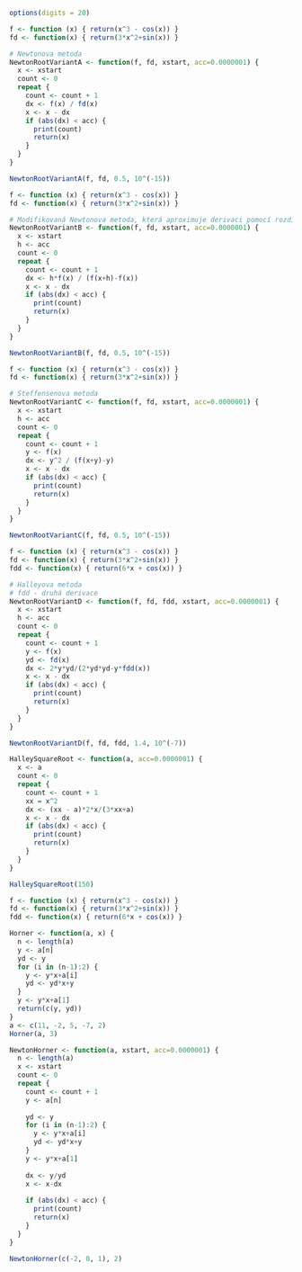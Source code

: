 ```r
options(digits = 20)
```

```r
f <- function (x) { return(x^3 - cos(x)) }
fd <- function(x) { return(3*x^2+sin(x)) }

# Newtonova metoda
NewtonRootVariantA <- function(f, fd, xstart, acc=0.0000001) {
  x <- xstart
  count <- 0
  repeat {
    count <- count + 1
    dx <- f(x) / fd(x)
    x <- x - dx
    if (abs(dx) < acc) {
      print(count)
      return(x)
    }
  }
}
```

```r
NewtonRootVariantA(f, fd, 0.5, 10^(-15))
```

```r
f <- function (x) { return(x^3 - cos(x)) }
fd <- function(x) { return(3*x^2+sin(x)) }

# Modifikovaná Newtonova metoda, která aproximuje derivaci pomocí rozdílového podílu
NewtonRootVariantB <- function(f, fd, xstart, acc=0.0000001) {
  x <- xstart
  h <- acc
  count <- 0
  repeat {
    count <- count + 1
    dx <- h*f(x) / (f(x+h)-f(x))
    x <- x - dx
    if (abs(dx) < acc) {
      print(count)
      return(x)
    }
  }
}
```

```r
NewtonRootVariantB(f, fd, 0.5, 10^(-15))
```

```r
f <- function (x) { return(x^3 - cos(x)) }
fd <- function(x) { return(3*x^2+sin(x)) }

# Steffensenova metoda
NewtonRootVariantC <- function(f, fd, xstart, acc=0.0000001) {
  x <- xstart
  h <- acc
  count <- 0
  repeat {
    count <- count + 1
    y <- f(x)
    dx <- y^2 / (f(x+y)-y)
    x <- x - dx
    if (abs(dx) < acc) {
      print(count)
      return(x)
    }
  }
}
```

```r
NewtonRootVariantC(f, fd, 0.5, 10^(-15))
```

```r
f <- function (x) { return(x^3 - cos(x)) }
fd <- function(x) { return(3*x^2+sin(x)) }
fdd <- function(x) { return(6*x + cos(x)) }

# Halleyova metoda
# fdd - druhá derivace
NewtonRootVariantD <- function(f, fd, fdd, xstart, acc=0.0000001) {
  x <- xstart
  h <- acc
  count <- 0
  repeat {
    count <- count + 1
    y <- f(x)
    yd <- fd(x)
    dx <- 2*y*yd/(2*yd*yd-y*fdd(x))
    x <- x - dx
    if (abs(dx) < acc) {
      print(count)
      return(x)
    }
  }
}
```

```r
NewtonRootVariantD(f, fd, fdd, 1.4, 10^(-7))
```

```r
HalleySquareRoot <- function(a, acc=0.0000001) {
  x <- a
  count <- 0
  repeat {
    count <- count + 1
    xx = x^2
    dx <- (xx - a)*2*x/(3*xx+a)
    x <- x - dx
    if (abs(dx) < acc) {
      print(count)
      return(x)
    }
  }
}
```

```r
HalleySquareRoot(150)
```

```r
f <- function (x) { return(x^3 - cos(x)) }
fd <- function(x) { return(3*x^2+sin(x)) }
fdd <- function(x) { return(6*x + cos(x)) }

Horner <- function(a, x) {
  n <- length(a)
  y <- a[n]
  yd <- y
  for (i in (n-1):2) {
    y <- y*x+a[i]
    yd <- yd*x+y
  }
  y <- y*x+a[1]
  return(c(y, yd))
}
a <- c(11, -2, 5, -7, 2)
Horner(a, 3)

NewtonHorner <- function(a, xstart, acc=0.0000001) {
  n <- length(a)
  x <- xstart
  count <- 0
  repeat {
    count <- count + 1
    y <- a[n]
    
    yd <- y
    for (i in (n-1):2) {
      y <- y*x+a[i]
      yd <- yd*x+y
    }
    y <- y*x+a[1]
    
    dx <- y/yd
    x <- x-dx
    
    if (abs(dx) < acc) {
      print(count)
      return(x)
    }
  }
}
```

```r
NewtonHorner(c(-2, 0, 1), 2)
```
